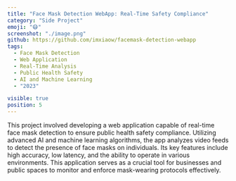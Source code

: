 ```yaml
---
title: "Face Mask Detection WebApp: Real-Time Safety Compliance"
category: "Side Project"
emoji: "😷"
screenshot: "./image.png"
github: https://github.com/imxiaow/facemask-detection-webapp
tags:
  - Face Mask Detection
  - Web Application
  - Real-Time Analysis
  - Public Health Safety
  - AI and Machine Learning
  - "2023"

visible: true
position: 5
---
```


This project involved developing a web application capable of real-time face mask detection to ensure public health safety compliance. Utilizing advanced AI and machine learning algorithms, the app analyzes video feeds to detect the presence of face masks on individuals. Its key features include high accuracy, low latency, and the ability to operate in various environments. This application serves as a crucial tool for businesses and public spaces to monitor and enforce mask-wearing protocols effectively.

